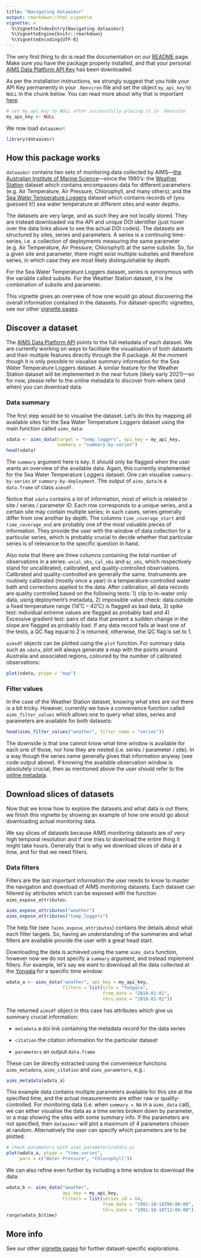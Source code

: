 ```yaml
---
title: "Navigating dataaimsr"
output: rmarkdown::html_vignette
vignette: >
  %\VignetteIndexEntry{Navigating dataaimsr}
  %\VignetteEngine{knitr::rmarkdown}
  %\VignetteEncoding{UTF-8}
---
```


The very first thing to do is read the documentation on our
[README](../index.html) page. Make sure you have the package properly 
installed, and that your personal [AIMS Data Platform API Key][1] has 
been downloaded.

[0]: https://www.aims.gov.au/
[1]: https://open-aims.github.io/data-platform/key-request

As per the installation instructions, we strongly suggest that you hide your
API Key permanently in your `.Renviron` file and set the object `my_api_key` to
`NULL` in the chunk below. You can read more about why that is important
[here](https://CRAN.R-project.org/package=httr/vignettes/secrets.html).

```r
# set my_api_key to NULL after successfully placing it in .Renviron
my_api_key <- NULL
```

We now load `dataaimsr`:

```r
library(dataaimsr)
```

## How this package works

`dataaimsr` contains two sets of monitoring data collected by AIMS---[the
Australian Institute of Marine Science][0]---since the 1980's: the
[Weather Station][2] dataset which contains 
encompasses data for different parameters (e.g. Air Temperature, Air 
Pressure, Chlorophyll, and many others); and the
[Sea Water Temperature Loggers][3] dataset which contains records of 
(you guessed it!) sea water temperature at different sites and water 
depths.

[2]: https://doi.org/10.25845/5c09bf93f315d
[3]: https://doi.org/10.25845/5b4eb0f9bb848

The datasets are very large, and as such they are not locally stored.
They are instead downloaded via the API and unique DOI identifier (just 
hover over the data links above to see the actual DOI codes). The 
datasets are structured by sites, series and parameters. A series is a 
continuing time-series, i.e. a collection of deployments measuring the 
same parameter (e.g. Air Temperature, Air Pressure, Chlorophyll) at the 
same subsite. So, for a given site and parameter, there might exist multiple
subsites and therefore series, in which case they are most likely 
distinguishable by depth.

For the Sea Water Temperature Loggers dataset, series is synonymous 
with the variable called subsite. For the Weather Station dataset, it 
is the combination of subsite and parameter.

This vignette gives an overview of how one would go about discovering
the overall information contained in the datasets. For dataset-specific 
vignettes, see our other [vignette pages][4].

[4]: https://open-aims.github.io/dataaimsr/articles

## Discover a dataset

The [AIMS Data Platform API][5] points to the full metadata of each
dataset. We are currently working on ways to facilitate the 
visualisation of both datasets and their multiple features directly
through the R package. At the moment though it is only possible
to visualise summary information for the Sea Water Temperature Loggers
dataset. A similar feature for the Weather Station dataset will be 
implemented in the near future (likely early 2021)---so for now, please
refer to the online metadata to discover from where (and when) you can 
download data.

[5]: https://open-aims.github.io/data-platform 

### Data summary

The first step would be to visualise the dataset. Let's do this by
mapping all available sites for the Sea Water Temperature 
Loggers dataset using the main function called `aims_data`:

```r
sdata <- aims_data(target = "temp_loggers", api_key = my_api_key,
                   summary = "summary-by-series")
head(sdata)
```

The `summary` argument here is key. It should only be flagged when the
user wants an overview of the available data. Again, this currently
implemented for the Sea Water Temperature Loggers dataset. One can
visualise `summary-by-series` or `summary-by-deployment`. The output of
`aims_data` is a `data.frame` of class `aimsdf`.

Notice that `sdata` contains a lot of information, most of which is
related to site / series / parameter ID. Each row corresponds to a
unique series, and a certain site may contain multiple series; in such
cases, series generally differ from one another by depth. The columns 
`time_coverage_start` and `time_coverage_end` are probably one of the most
valuable pieces of information. They provide the user with the window of data
collection for a particular series, which is probably crucial to decide
whether that particular series is of relevance to the specific question in
hand.

Also note that there are three columns containing the total number of 
observations in a series: `uncal_obs`, `cal_obs` and `qc_obs`, which 
respectively stand for uncalibrated, calibrated, and quality-controlled 
observations. Calibrated and quality-controlled are generally the same.
Instruments are routinely calibrated (mostly once a year) in a temperature-controlled water bath and corrections applied to the data. After
calibration, all data records are quality controlled based on the following
tests: 1) clip to in-water only data, using deployment's metadata, 2)
impossible value check: data outside a fixed temperature range (14˚C – 40˚C)
is flagged as bad data, 3) spike test: individual extreme values are flagged
as probably bad and 4) Excessive gradient test: pairs of data that present a
sudden change in the slope are flagged as probably bad. If any data record
fails at least one of the tests, a QC flag equal to 2 is returned, otherwise,
the QC flag is set to 1.

`aimsdf` objects can be plotted using the `plot` function. For summary data
such as `sdata`, plot will always generate a map with the points around
Australia and associated regions, coloured by the number of calibrated
observations:

```r
plot(sdata, ptype = "map")
```

### Filter values

In the case of the Weather Station dataset, knowing what sites are
out there is a bit tricky. However, currently we have a convenience
function called `aims_filter_values` which allows one to query what
sites, series and parameters are available for both datasets:

```r
head(aims_filter_values("weather", filter_name = "series"))
```

The downside is that one cannot know what time window is available
for each one of those, nor how they are nested (i.e. series /
parameter / site). In a way though the series name generally
gives that information anyway (see code output above). If knowing the 
available observation window is absolutely crucial, then as mentioned 
above the user should refer to the [online metadata][5].

## Download slices of datasets

Now that we know how to explore the datasets and what data is out there,
we finish this vignette by showing an example of how one would go about
downloading actual monitoring data.

We say slices of datasets because AIMS monitoring datasets are of very 
high temporal resolution and if one tries to download the entire thing
it might take hours. Generally that is why we download slices of data at a
time, and for that we need filters.

### Data filters

Filters are the last important information the user needs to know to 
master the navigation and download of AIMS monitoring datasets. Each 
dataset can filtered by attributes which can be exposed with the function `aims_expose_attributes`:

```r
aims_expose_attributes("weather")
aims_expose_attributes("temp_loggers")
```

The help file (see `?aims_expose_attributes`) contains the details about what
each filter targets. So, having an understanding of the summaries and what
filters are available provide the user with a great head start.

Downloading the data is achieved using the same `aims_data` function, 
however now we do not specify a `summary` argument, and instead 
implement filters. For example, let's say we want to download all the
data collected at the [Yongala](https://en.wikipedia.org/wiki/SS_Yongala) for
a specific time window:

```r
wdata_a <- aims_data("weather", api_key = my_api_key,
                     filters = list(site = "Yongala",
                                    from_date = "2018-01-01",
                                    thru_date = "2018-01-02"))
```

The returned `aimsdf` object in this case has attributes which give us
summary crucial information:

- `metadata` a doi link containing the metadata record for the data series

- `citation` the citation information for the particular dataset

- `parameters` an output `data.frame`

These can be directly extracted using the convenience functions
`aims_metadata`, `aims_citation` and `aims_parameters`, e.g.:

```r
aims_metadata(wdata_a)
```

This example data contains multiple parameters available for this site at the
specified time, and the actual measurements are either raw or
quality-controlled. For monitoring data (i.e. when `summary = NA` in a
`aims_data` call), we can either visualise the data as a time series broken
down by parameter, or a map showing the sites with some summary info. If the
parameters are not specified, then `dataaimsr` will plot a maximum of 4
parameters chosen at random. Alternatively the user can specify which
parameters are to be plotted.

```r
# check parameters with aims_parameters(wdata_a)
plot(wdata_a, ptype = "time_series",
     pars = c("Water Pressure", "Chlorophyll"))
```

We can also refine even further by including a time window to download the
data:

```r
wdata_b <- aims_data("weather",
                     api_key = my_api_key,
                     filters = list(series_id = 64,
                                    from_date = "1991-10-18T06:00:00",
                                    thru_date = "1991-10-18T12:00:00"))
range(wdata_b$time)
```

## More info

See our other [vignette pages][4] for further dataset-specific 
explorations.
